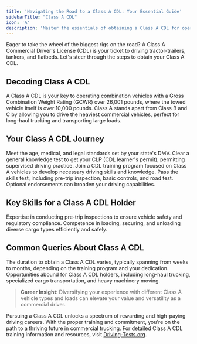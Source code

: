 ```yaml
---
title: 'Navigating the Road to a Class A CDL: Your Essential Guide'
sidebarTitle: "Class A CDL"
icon: 'A'
description: 'Master the essentials of obtaining a Class A CDL for operating heavy commercial vehicles like trucks and trailers.'
---
```


Eager to take the wheel of the biggest rigs on the road? A Class A Commercial Driver's License (CDL) is your ticket to driving tractor-trailers, tankers, and flatbeds. Let's steer through the steps to obtain your Class A CDL.

<Snippet file="class-a-diagram.mdx" />

## Decoding Class A CDL

<AccordionGroup>
  <Accordion title="Defining a Class A CDL">
    A Class A CDL is your key to operating combination vehicles with a Gross Combination Weight Rating (GCWR) over 26,001 pounds, where the towed vehicle itself is over 10,000 pounds.
  </Accordion>

  <Accordion title="Comparing CDL Classes">
    Class A stands apart from Class B and C by allowing you to drive the heaviest commercial vehicles, perfect for long-haul trucking and transporting large loads.
  </Accordion>
</AccordionGroup>

## Your Class A CDL Journey

<Steps>
  <Step title="Check Basic Eligibility">
    Meet the age, medical, and legal standards set by your state's DMV.
  </Step>

  <Step title="Secure a CDL Learner's Permit">
    Clear a general knowledge test to get your CLP (CDL learner's permit), permitting supervised driving practice.
  </Step>

  <Step title="Undergo CDL Training">
    Join a CDL training program focused on Class A vehicles to develop necessary driving skills and knowledge.
  </Step>

  <Step title="Ace Skills and Endorsement Tests">
    Pass the skills test, including pre-trip inspection, basic controls, and road test. Optional endorsements can broaden your driving capabilities.
  </Step>
</Steps>

## Key Skills for a Class A CDL Holder

<CardGroup cols={2}>
  <Card title="Mastery in Vehicle Inspection" icon="clipboard-check">
    Expertise in conducting pre-trip inspections to ensure vehicle safety and regulatory compliance.
  </Card>

  <Card title="Proficient Cargo Handling" icon="box-open">
    Competence in loading, securing, and unloading diverse cargo types efficiently and safely.
  </Card>
</CardGroup>

## Common Queries About Class A CDL

<AccordionGroup>
  <Accordion title="Timeframe for Class A CDL Acquisition">
    The duration to obtain a Class A CDL varies, typically spanning from weeks to months, depending on the training program and your dedication.
  </Accordion>

  <Accordion title="Career Paths with a Class A CDL">
    Opportunities abound for Class A CDL holders, including long-haul trucking, specialized cargo transportation, and heavy machinery moving.
  </Accordion>
</AccordionGroup>

> **Career Insight**: Diversifying your experience with different Class A vehicle types and loads can elevate your value and versatility as a commercial driver.

Pursuing a Class A CDL unlocks a spectrum of rewarding and high-paying driving careers. With the proper training and commitment, you're on the path to a thriving future in commercial trucking. For detailed Class A CDL training information and resources, visit [Driving-Tests.org](https://driving-tests.org).
